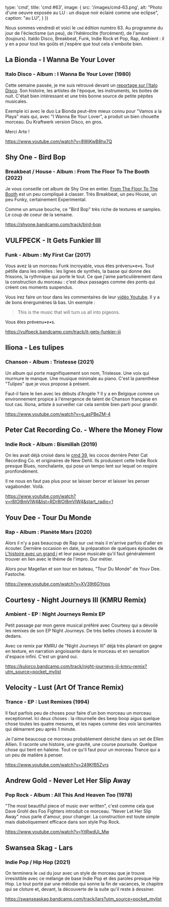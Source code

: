 

  type: 'cmd',
  title: 'cmd #63',
  image: {
    src: '/images/cmd-63.png',
    alt: "Photo d'une oeuvre exposée au LU : un disque noir éclairé comme une eclipse",
    caption: "au LU",
  }
})

Nous sommes vendredi et voici le `cmd` édition numéro 63. Au programme du jour
de l'éclectisme (un peu), de l'hétéroclite (forcément), de l'amour (toujours).
Italdo Disco, Breakbeat, Funk, Indie Rock et Pop, Rap, Ambient : il y en a pour
tout les goûts et j'espère que tout cela s'emboite bien.



## La Bionda - I Wanna Be Your Lover

### Italo Disco - Album : I Wanna Be Your Lover (1980)

Cette semaine passée, je me suis retrouvé devant un [reportage sur l'Italo
Disco](https://www.arte.tv/fr/videos/084718-000-A/italo-disco-le-son-scintillant-des-annees-80/).
Son histoire, les artistes de l'époque, les instruments, les boites de nuit.
C'était bien intéressant et une très bonne source de petite pépites musicales.

Exemple ici avec le duo La Bionda peut-être mieux connu pour "Vamos a la Playa"
mais qui, avec "I Wanna Be Your Lover", a produit un bien chouette morceau. Du
Kraftwerk version Disco, en gros.

Merci Arte !

https://www.youtube.com/watch?v=8WjKwB8hx7Q



## Shy One - Bird Bop

### Breakbeat / House - Album : From The Floor To The Booth (2022)

Je vous conseille cet album de Shy One en entier. [From The Floor To The
Booth](https://shyone.bandcamp.com/album/from-the-floor-to-the-booth) est un peu
compliqué à classer. Très Breakbeat, un peu House, un peu Funky, certainement
Experimental.

Comme un amuse bouche, ce "Bird Bop" très riche de textures et samples. Le coup
de coeur de la semaine.

https://shyone.bandcamp.com/track/bird-bop



## VULFPECK - It Gets Funkier III

### Funk - Album : My First Car (2017)

Vous avez là un morceau Funk incroyable, vous êtes prévenu•e•s. Tout pétille
dans les oreilles : les lignes de synthés, la basse qui donne des frissons, la
rythmique qui porte le tout. Ce que j'aime particulièrement dans la construction
du morceau : c'est deux passages comme des ponts qui créent ces moments
suspendus.

Vous irez faire un tour dans les commentaires de leur [vidéo
Youtube](https://www.youtube.com/watch?app=desktop&utm_source=pocket_mylist&v=S3nl7IqZayg).
Il y a de bons énergumènes là bas. Un exemple :

> This is the music that will turn us all into pigeons.

Vous êtes prévenu•e•s.

https://vulfpeck.bandcamp.com/track/it-gets-funkier-iii



## Iliona - Les tulipes

### Chanson - Album : Tristesse (2021)

Un album qui porte magnifiquement son nom, Tristesse. Une voix qui murmure le
manque. Une musique minimale au piano. C'est la parenthèse "Tulipes" que je vous
propose à présent.

Faut-il faire le lien avec les débuts d'Angèle ? Il y a en Belgique comme un
environnement propice à l'émergence de talent de Chanson française en tout cas.
Iliona, artiste à surveiller car cela semble bien parti pour grandir.

https://www.youtube.com/watch?v=g_asPBeZM-4



## Peter Cat Recording Co. - Where the Money Flow

### Indie Rock - Album : Bismillah (2019)

On les avait déjà croisé dans le [cmd
39](https://cmd.wuips.com/post/2022-03-18-cmd-39), les cocos derrière Peter Cat
Recording Co. et originaires de New Dehli. Ils produisent cette Indie Rock
presque Blues, nonchalante, qui pose un tempo lent sur lequel on respire
pronfondément.

Il ne nous en faut pas plus pour se laisser bercer et laisser les penser
vagabonder. Voilà.

https://www.youtube.com/watch?v=r8IOl8mVlW4&list=RDr8IOl8mVlW4&start_radio=1



## Youv Dee - Tour Du Monde

### Rap - Album : Planète Mars (2020)

Alors il n'y a pas beaucoup de Rap sur `cmd` mais il m'arrive parfois d'aller en
écouter. Dernière occasion en date, la préparation de quelques épisodes de
[L'histoire avec un grand
i](https://www.prun.net/emission/1V0a-lhistoire-avec-un-grand-i) et leur pause
musicale qu'il faut généralement trouver en lien avec le thème de l'impro. Dur
métier.

Alors pour Magellan et son tour en bateau, "Tour Du Monde" de Youv Dee.
Fastoche.

https://www.youtube.com/watch?v=XV39t6GYops



## Courtesy - Night Journeys III (KMRU Remix)

### Ambient - EP : Night Journeys Remix EP

Petit passage par mon genre musical préféré avec Courtesy qui a dévoilé les
remixes de son EP Night Journeys. De très belles choses à écouter là dedans.

Avec ce remix par KMRU de "Night Journeys III" déjà très planant on gagne en
texture, en narration angoissante dans le morceau et en sensation d'espace
infini. C'est un grand oui.

https://kulorco.bandcamp.com/track/night-journeys-iii-kmru-remix?utm_source=pocket_mylist



## Velocity - Lust (Art Of Trance Remix)

### Trance - EP : Lust Remixes (1994)

Il faut parfois peu de choses pour faire d'un bon morceau un morceau
exceptionnel. Ici deux choses : la ritournelle des beep boop aigus quelque chose
toutes les quatre mesures, et les napes comme des voix lancinantes qui démarrent
peu après 1 minute.

Je l'aime beaucoup ce morceau probablement déniché dans un set de Ellen Allien.
Il raconte une histoire, une gravité, une course poursuite. Quelque chose qui
tient en haleine. Tout ce qu'il faut pour un morceau Trance qui a un peu de
matière à penser.

https://www.youtube.com/watch?v=249KfB5Zvrs



## Andrew Gold - Never Let Her Slip Away

### Pop Rock - Album : All This And Heaven Too (1978)

"The most beautiful piece of music ever written”, c'est comme cela que Dave
Grohl des Foo Fighters introduit ce morceau. "Never Let Her Slip Away" nous
parle d'amour, pour changer. La construction est toute simple mais
diaboliquement efficace dans son style Pop Rock.

https://www.youtube.com/watch?v=YitRwdUj_Mw



## Swansea Skag - Lars

### Indie Pop / Hip Hop (2021)

On terminera le `cmd` du jour avec un style de morceau que je trouve
irresistible avec ce mélange de base Indie Pop et des paroles presque Hip Hop.
Le tout porté par une mélodie qui sonne la fin de vacances, le chapitre qui se
cloture et, devant, la découverte de la suite qu'il reste à dessiner.

https://swanseaskag.bandcamp.com/track/lars?utm_source=pocket_mylist

